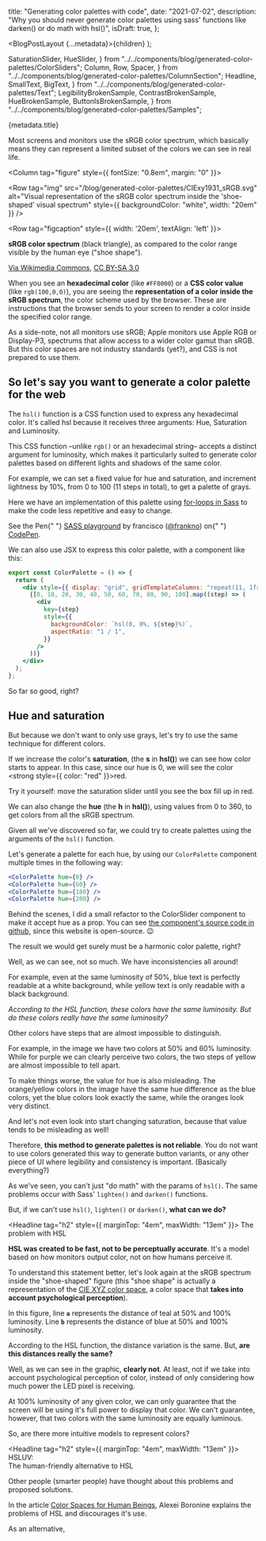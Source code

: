   title: "Generating color palettes with code",
  date: "2021-07-02",
  description:
    "Why you should never generate color palettes using sass' functions like darken() or do math with hsl()",
  isDraft: true,
};

  <BlogPostLayout {...metadata}>{children}</BlogPostLayout>
);

  SaturationSlider,
  HueSlider,
} from "../../components/blog/generated-color-palettes/ColorSliders";
  Column,
  Row,
  Spacer,
} from "../../components/blog/generated-color-palettes/ColumnSection";
  Headline,
  SmallText,
  BigText,
} from "../../components/blog/generated-color-palettes/Text";
  LegibilityBrokenSample,
  ContrastBrokenSample,
  HueBrokenSample,
  ButtonIsBrokenSample,
} from "../../components/blog/generated-color-palettes/Samples";

<Headline>{metadata.title}</Headline>

Most screens and monitors use the sRGB color spectrum, which basically means they can represent a limited subset of the colors we can see in real life.

<Column tag="figure" style={{  fontSize: "0.8em", margin: "0" }}>

<Row
  tag="img"
  src="/blog/generated-color-palettes/CIExy1931_sRGB.svg"
  alt="Visual representation of the sRGB color spectrum inside the 'shoe-shaped' visual spectrum"
  style={{ backgroundColor: "white", width: "20em" }}
/>

<Row tag="figcaption" style={{  width: '20em', textAlign: 'left' }}>

**sRGB color spectrum** (black triangle), as compared to the color range visible by the human eye ("shoe shape").

[Via Wikimedia Commons](https://commons.wikimedia.org/wiki/File:CIExy1931_sRGB.svg), [CC BY-SA 3.0](http://creativecommons.org/licenses/by-sa/3.0)

</Row>

</Column>

When you see an **hexadecimal color** (like `#FF0000`) or a **CSS color value** (like `rgb(100,0,0)`), you are seeing the **representation of a color inside the sRGB spectrum**, the color scheme used by the browser. These are instructions that the browser sends to your screen to render a color inside the specified color range.

<SmallText>

As a side-note, not all monitors use sRGB; Apple monitors use Apple RGB or Display-P3, spectrums that allow access to a wider color gamut than sRGB. But this color spaces are not industry standards (yet?), and CSS is not prepared to use them.

</SmallText>

## So let's say you want to generate a color palette for the web

The `hsl()` function is a CSS function used to express any hexadecimal color. It's called hsl because it receives three arguments: Hue, Saturation and Luminosity.

This CSS function –unlike `rgb()` or an hexadecimal string– accepts a distinct argument for luminosity, which makes it particularly suited to generate color palettes based on different lights and shadows of the same color.

For example, we can set a fixed value for hue and saturation, and increment lightness by 10%, from 0 to 100 (11 steps in total), to get a palette of grays.

<ColorPalette />

Here we have an implementation of this palette using [for-loops in Sass](https://sass-lang.com/documentation/at-rules/control/for) to make the code less repetitive and easy to change.

<p
  className="codepen"
  data-height="370"
  data-slug-hash="BaRRrRZ"
  data-default-tab="css,result"
  data-editable="true"
  data-user="frankno"
  style={{
    height: "370px",
    boxSizing: "border-box",
    display: "flex",
    alignItems: "center",
    justifyContent: "center",
    border: "2px solid",
    margin: "1em 0",
    padding: "1em",
  }}
>
  <span>
    See the Pen{" "}
    <a href="https://codepen.io/frankno/pen/BaRRrRZ">SASS playground</a> by
    francisco (<a href="https://codepen.io/frankno">@frankno</a>) on{" "}
    <a href="https://codepen.io">CodePen</a>.
  </span>
</p>
<script async src="https://cpwebassets.codepen.io/assets/embed/ei.js"></script>

We can also use JSX to express this color palette, with a component like this:

<SmallText>

<!-- prettier-ignore -->
```jsx
export const ColorPalette = () => {
  return (
    <div style={{ display: "grid", gridTemplateColumns: "repeat(11, 1fr)" }}>
      {[0, 10, 20, 30, 40, 50, 60, 70, 80, 90, 100].map((step) => (
        <div
          key={step}
          style={{
            backgroundColor: `hsl(0, 0%, ${step}%)`,
            aspectRatio: "1 / 1",
          }}
        />
      ))}
    </div>
  );
};
```

</SmallText>

So far so good, right?

## Hue and saturation

But because we don't want to only use grays, let's try to use the same technique for different colors.

<Column>
  <Row style={{ maxWidth: "14rem" }}>
    <SaturationSlider />
  </Row>
  <Row style={{ minWidth: "20rem" }}>

If we increase the color's **saturation**, (the **s** in **hsl()**) we can see how color starts to appear. In this case, since our hue is 0, we will see the color <strong style={{ color: "red" }}>red</strong>.

<SmallText>

Try it yourself: move the saturation slider until you see the box fill up in red.

</SmallText>

  </Row>
</Column>

<Spacer />

<Column>
  <Row style={{ maxWidth: "14rem" }}>
    <HueSlider />
  </Row>
  <Row style={{ minWidth: "20rem" }}>

We can also change the **hue** (the **h** in **hsl()**), using values from 0 to 360, to get colors from all the sRGB spectrum.

  </Row>
</Column>

Given all we've discovered so far, we could try to create palettes using the arguments of the `hsl()` function.

Let's generate a palette for each hue, by using our `ColorPalette` component multiple times in the following way:

<SmallText>

```jsx
<ColorPalette hue={0} />
<ColorPalette hue={60} />
<ColorPalette hue={180} />
<ColorPalette hue={200} />
```

Behind the scenes, I did a small refactor to the ColorSlider component to make it accept hue as a prop. You can see [the component's source code in github](https://github.com/AeonFr/dev.franciscobrusa.www-next/blob/main/components/blog/generated-color-palettes/ColorPalette.jsx), since this website is open-source. 😉

</SmallText>

The result we would get surely must be a harmonic color palette, right?

<ColorPalette hue={0} saturation={100} />
<ColorPalette hue={60} saturation={100} />
<ColorPalette hue={180} saturation={100} />
<ColorPalette hue={200} saturation={100} />

Well, as we can see, not so much. We have inconsistencies all around!

<Column>
  <Row style={{ minWidth: "20rem" }}>

For example, even at the same luminosity of 50%, blue text is perfectly readable at a white background, while yellow text is only readable with a black background.

_According to the HSL function, these colors have the same luminosity. But do these colors really have the same luminosity?_

</Row>
<Row style={{ maxWidth: "14rem", alignSelf: "flex-end" }}>
  <LegibilityBrokenSample/>
</Row>
</Column>

<Spacer />

<Column>
<Row style={{ minWidth: "20rem" }}>

Other colors have steps that are almost impossible to distinguish.

For example, in the image we have two colors at 50% and 60% luminosity. While for purple we can clearly perceive two colors, the two steps of yellow are almost impossible to tell apart.

</Row>
<Row style={{ maxWidth: "14rem", alignSelf: "flex-end" }}>
  <ContrastBrokenSample/>
</Row>
</Column>

<Spacer />

<Column>
<Row style={{ minWidth: "20rem" }}>

To make things worse, the value for hue is also misleading. The orange/yellow colors in the image have the same hue difference as the blue colors, yet the blue colors look exactly the same, while the oranges look very distinct.

</Row>
<Row style={{ maxWidth: "14rem", alignSelf: "flex-end" }}>
  <HueBrokenSample/>
</Row>
</Column>

And let's not even look into start changing saturation, because that value tends to be misleading as well!

Therefore, **this method to generate palettes is not reliable**. You do not want to use colors generated this way to generate button variants, or any other piece of UI where legibility and consistency is important. (Basically everything?)

<BigText>

As we've seen, you can't just "do math" with the params of `hsl()`. The same problems occur with Sass' `lighten()` and `darken()` functions.

But, if we can't use `hsl()`, `lighten()` or `darken()`, **what can we do?**

</BigText>

<Headline tag="h2" style={{ marginTop: "4em", maxWidth: "13em" }}>
  The problem with HSL
</Headline>

<BigText>

**HSL was created to be fast, not to be perceptually accurate**. It's a model based on how monitors output color, not on how humans perceive it.

</BigText>

To understand this statement better, let's look again at the sRGB spectrum inside the "shoe-shaped" figure (this "shoe shape" is actually a representation of the [CIE XYZ color space](https://en.wikipedia.org/wiki/CIE_1931_color_space), a color space that **takes into account psychological perception**).

<Column as="figure">
  <Row
    tag="img"
    src="/blog/generated-color-palettes/CIExy1931_sRGB_with_markers.svg"
    style={{ backgroundColor: "white", width: "20em" }}
  />
  <Row tag="figcaption" style={{  width: '20em', textAlign: 'left' }}>

In this figure, line **`a`** represents the distance of teal at 50% and 100% luminosity.
Line **`b`** represents the distance of blue at 50% and 100% luminosity.

</Row>
</Column>

According to the HSL function, the distance variation is the same. But, **are this distances really the same?**

Well, as we can see in the graphic, **clearly not**. At least, not if we take into account psychological perception of color, instead of only considering how much power the LED pixel is receiving.

<BigText>

At 100% luminosity of any given color, we can only guarantee that the screen will be using it's full power to display that color.
We can't guarantee, however, that two colors with the same luminosity are equally luminous.

</BigText>

So, are there more intuitive models to represent colors?

<Headline tag="h2" style={{ marginTop: "4em", maxWidth: "13em" }}>
  HSLUV:
  <br />
  The human-friendly alternative to HSL
</Headline>

Other people (smarter people) have thought about this problems and proposed solutions.

In the article [Color Spaces for Human Beings](https://www.boronine.com/2012/03/26/Color-Spaces-for-Human-Beings/), Alexei Boronine explains the problems of HSL and discourages it's use.

As an alternative,
